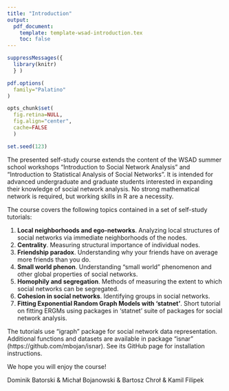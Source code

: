 ```yaml
---
title: "Introduction"
output:
  pdf_document:
    template: template-wsad-introduction.tex
    toc: false
---
```


```r
suppressMessages({
  library(knitr)
  } )

pdf.options(
  family="Palatino"
)

opts_chunk$set(
  fig.retina=NULL,
  fig.align="center",
  cache=FALSE
  )

set.seed(123)
```

The presented self-study course extends the content of the WSAD summer school workshops "Introduction to Social Network Analysis" and "Introduction to Statistical Analysis of Social Networks". It is intended for advanced undergraduate and graduate students interested in expanding their knowledge of social network analysis. No strong mathematical network is required, but working skills in R are a necessity.

The course covers the following topics contained in a set of self-study tutorials:

1. **Local neighborhoods and ego-networks**. Analyzing local structures of social networks via immediate neighborhoods of the nodes.
2. **Centrality**. Measuring structural importance of individual nodes.
3. **Friendship paradox**. Understanding why your friends have on average more friends than you do.
4. **Small world phenon**. Understanding "small world" phenomenon and other global properties of social networks.
5. **Homophily and segregation**. Methods of measuring the extent to which social networks can be segregated.
6. **Cohesion in social networks**. Identifying groups in social networks.
7. **Fitting Exponential Random Graph Models with 'statnet'**. Short tutorial on fitting ERGMs using packages in 'statnet' suite of packages for social network analysis.

The tutorials use "igraph" package for social network data representation. Additional functions and datasets are available in package "isnar" (https://github.com/mbojan/isnar). See its GitHub page for installation instructions.

We hope you will enjoy the course!

Dominik Batorski & Michał Bojanowski & Bartosz Chroł & Kamil Filipek
